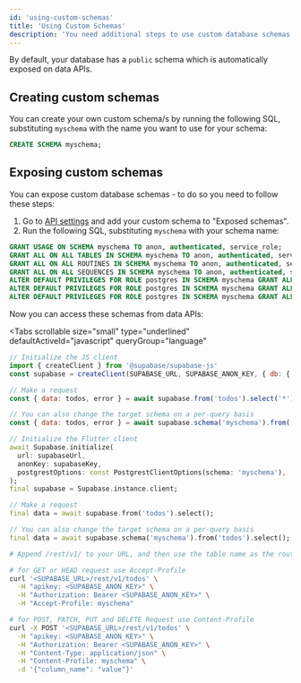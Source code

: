 ```yaml
---
id: 'using-custom-schemas'
title: 'Using Custom Schemas'
description: 'You need additional steps to use custom database schemas with data APIs.'
---
```


By default, your database has a `public` schema which is automatically exposed on data APIs.

## Creating custom schemas

You can create your own custom schema/s by running the following SQL, substituting `myschema` with the name you want to use for your schema:

```sql
CREATE SCHEMA myschema;
```

## Exposing custom schemas

You can expose custom database schemas - to do so you need to follow these steps:

1. Go to [API settings](https://supabase.com/dashboard/project/_/settings/api) and add your custom schema to "Exposed schemas".
2. Run the following SQL, substituting `myschema` with your schema name:

```sql
GRANT USAGE ON SCHEMA myschema TO anon, authenticated, service_role;
GRANT ALL ON ALL TABLES IN SCHEMA myschema TO anon, authenticated, service_role;
GRANT ALL ON ALL ROUTINES IN SCHEMA myschema TO anon, authenticated, service_role;
GRANT ALL ON ALL SEQUENCES IN SCHEMA myschema TO anon, authenticated, service_role;
ALTER DEFAULT PRIVILEGES FOR ROLE postgres IN SCHEMA myschema GRANT ALL ON TABLES TO anon, authenticated, service_role;
ALTER DEFAULT PRIVILEGES FOR ROLE postgres IN SCHEMA myschema GRANT ALL ON ROUTINES TO anon, authenticated, service_role;
ALTER DEFAULT PRIVILEGES FOR ROLE postgres IN SCHEMA myschema GRANT ALL ON SEQUENCES TO anon, authenticated, service_role;
```

Now you can access these schemas from data APIs:

<Tabs
  scrollable
  size="small"
  type="underlined"
  defaultActiveId="javascript"
  queryGroup="language"
>
<TabPanel id="javascript" label="JavaScript">

```js
// Initialize the JS client
import { createClient } from '@supabase/supabase-js'
const supabase = createClient(SUPABASE_URL, SUPABASE_ANON_KEY, { db: { schema: 'myschema' } })

// Make a request
const { data: todos, error } = await supabase.from('todos').select('*')

// You can also change the target schema on a per-query basis
const { data: todos, error } = await supabase.schema('myschema').from('todos').select('*')
```

</TabPanel>
<TabPanel id="dart" label="Dart">

```dart
// Initialize the Flutter client
await Supabase.initialize(
  url: supabaseUrl,
  anonKey: supabaseKey,
  postgrestOptions: const PostgrestClientOptions(schema: 'myschema'),
);
final supabase = Supabase.instance.client;

// Make a request
final data = await supabase.from('todos').select();

// You can also change the target schema on a per-query basis
final data = await supabase.schema('myschema').from('todos').select();
```

</TabPanel>
<TabPanel id="curl" label="cURL">

```bash
# Append /rest/v1/ to your URL, and then use the table name as the route.

# for GET or HEAD request use Accept-Profile
curl '<SUPABASE_URL>/rest/v1/todos' \
  -H "apikey: <SUPABASE_ANON_KEY>" \
  -H "Authorization: Bearer <SUPABASE_ANON_KEY>" \
  -H "Accept-Profile: myschema"

# for POST, PATCH, PUT and DELETE Request use Content-Profile
curl -X POST '<SUPABASE_URL>/rest/v1/todos' \
  -H "apikey: <SUPABASE_ANON_KEY>" \
  -H "Authorization: Bearer <SUPABASE_ANON_KEY>" \
  -H "Content-Type: application/json" \
  -H "Content-Profile: myschema" \
  -d '{"column_name": "value"}'
```

</TabPanel>
</Tabs>
